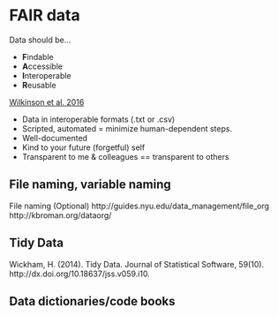 # FAIR data

Data should be...

- **F**indable
- **A**ccessible
- **I**nteroperable
- **R**eusable

[Wilkinson et al. 2016](https://doi.org/10.1038/sdata.2016.18)

- Data in interoperable formats (.txt or .csv)
- Scripted, automated = minimize human-dependent steps.
- Well-documented
- Kind to your future (forgetful) self
- Transparent to me & colleagues == transparent to others

## File naming, variable naming

File naming (Optional)
http://guides.nyu.edu/data_management/file_org
http://kbroman.org/dataorg/

## Tidy Data

Wickham, H. (2014). Tidy Data. Journal of Statistical Software, 59(10). http://dx.doi.org/10.18637/jss.v059.i10.

## Data dictionaries/code books

